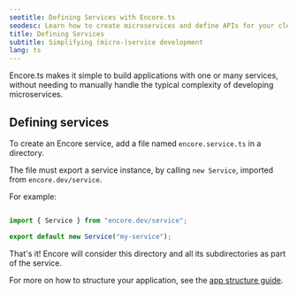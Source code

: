 ```yaml
---
seotitle: Defining Services with Encore.ts
seodesc: Learn how to create microservices and define APIs for your cloud backend application using TypeScript and Encore. The easiest way of building cloud backends.
title: Defining Services
subtitle: Simplifying (micro-)service development
lang: ts
---
```


Encore.ts makes it simple to build applications with one or many services, without needing to manually handle the typical complexity of developing microservices.

## Defining services

To create an Encore service, add a file named `encore.service.ts` in a directory.

The file must export a service instance, by calling `new Service`, imported from `encore.dev/service`.

For example:

```ts

import { Service } from "encore.dev/service";

export default new Service("my-service");
```

That's it! Encore will consider this directory and all its subdirectories as part of the service.

For more on how to structure your application, see the [app structure guide](/docs/ts/primitives/app-structure).

